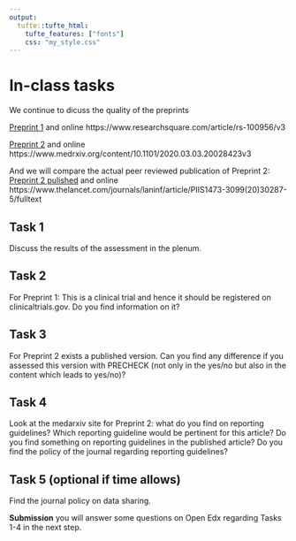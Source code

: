 ```yaml
---
output:
  tufte::tufte_html:
    tufte_features: ["fonts"]
    css: "my_style.css"
---
```


# In-class tasks

We continue to dicuss the quality of the preprints

[Preprint 1](/static/preprint1.pdf) and online https://www.researchsquare.com/article/rs-100956/v3

[Preprint 2](/static/preprint2.pdf) and online https://www.medrxiv.org/content/10.1101/2020.03.03.20028423v3

And we will compare the actual peer reviewed publication of Preprint 2:
[Preprint 2 pulished](/static/preprint2Published.pdf) and online https://www.thelancet.com/journals/laninf/article/PIIS1473-3099(20)30287-5/fulltext


## Task 1

Discuss the results of the assessment in the plenum.

## Task 2

For Preprint 1: This is a clinical trial and hence it should be registered on clinicaltrials.gov. Do you find information on it?

## Task 3

For Preprint 2 exists a published version. Can you find any difference if you assessed this version with PRECHECK (not only in the yes/no but also in the content which leads to yes/no)?

## Task 4

Look at the medarxiv site for Preprint 2: what do you find on reporting guidelines? Which reporting guideline would be pertinent for this article? Do you find something on reporting guidelines in the published article? Do you find the policy of the journal regarding reporting guidelines?

## Task 5 (optional if time allows)
 
Find the journal policy on data sharing.

**Submission** you will answer some questions on Open Edx regarding Tasks 1-4 in the next step.
